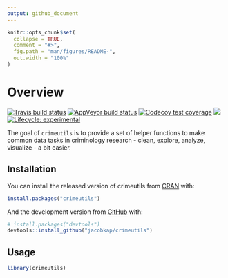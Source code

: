 ```yaml
---
output: github_document
---
```


<!-- README.md is generated from README.Rmd. Please edit that file -->

```r
knitr::opts_chunk$set(
  collapse = TRUE,
  comment = "#>",
  fig.path = "man/figures/README-",
  out.width = "100%"
)
```
# Overview

<!-- badges: start -->
  [![Travis build status](https://travis-ci.org/jacobkap/crimeutils.svg?branch=master)](https://travis-ci.org/jacobkap/crimeutils)
  [![AppVeyor build status](https://ci.appveyor.com/api/projects/status/github/jacobkap/crimeutils?branch=master&svg=true)](https://ci.appveyor.com/project/jacobkap/crimeutils)
[![Codecov test coverage](https://codecov.io/gh/jacobkap/crimeutils/branch/master/graph/badge.svg)](https://codecov.io/gh/jacobkap/crimeutils?branch=master)
[![](http://cranlogs.r-pkg.org/badges/grand-total/crimeutils?color=blue)](https://cran.r-project.org/package=crimeutils)
[![Lifecycle: experimental](https://img.shields.io/badge/lifecycle-experimental-orange.svg)](https://www.tidyverse.org/lifecycle/#experimental)
<!-- badges: end -->

The goal of `crimeutils` is to provide a set of helper functions to make common data tasks in criminology research - clean, explore, analyze, visualize - a bit easier.

## Installation

You can install the released version of crimeutils from [CRAN](https://CRAN.R-project.org) with:

``` r
install.packages("crimeutils")
```

And the development version from [GitHub](https://github.com/) with:

``` r
# install.packages("devtools")
devtools::install_github("jacobkap/crimeutils")
```
## Usage

```r
library(crimeutils)
```


